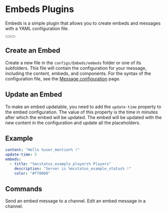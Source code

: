 # Embeds Plugins
Embeds is a simple plugin that allows you to create embeds and messages with a YAML configuration file.

<div className="not-prose mb-16 mt-6 flex flex-wrap gap-3">
  <Button href="https://builtbybit.com/resources/28488/" arrow="right" children="Purchase" />
  <Button href="https://itsme.to/discord" children="Support" variant="outline" />
</div>

## Create an Embed

Create a new file in the `configs/Embeds/embeds` folder or one of its subfolders. This file will contain the configuration for your message, including the content, embeds, and components.
For the syntax of the configuration file, see the [Message configuration](/itsmybot/configuration/message) page.

## Update an Embed
To make an embed updatable, you need to add the `update-time` property to the embed configuration. The value of this property is the time in minutes after which the embed will be updated. The embed will be updated with the new content in the configuration and update all the placeholders.

## Example
```yaml
content: "Hello %user_mention% !"
update-time: 5
embeds:
  - title: "%mcstatus_example_players% Players"
    description: "Server is %mcstatus_example_status% !"
    color: "#ff0000"
```

## Commands
<Properties>
  <Property name="/embed send <embed> [channel]">
    Send an embed message to a channel.
  </Property>
  <Property name="/embed edit <message-link> [embed]">
    Edit an embed message in a channel.
  </Property>
</Properties>